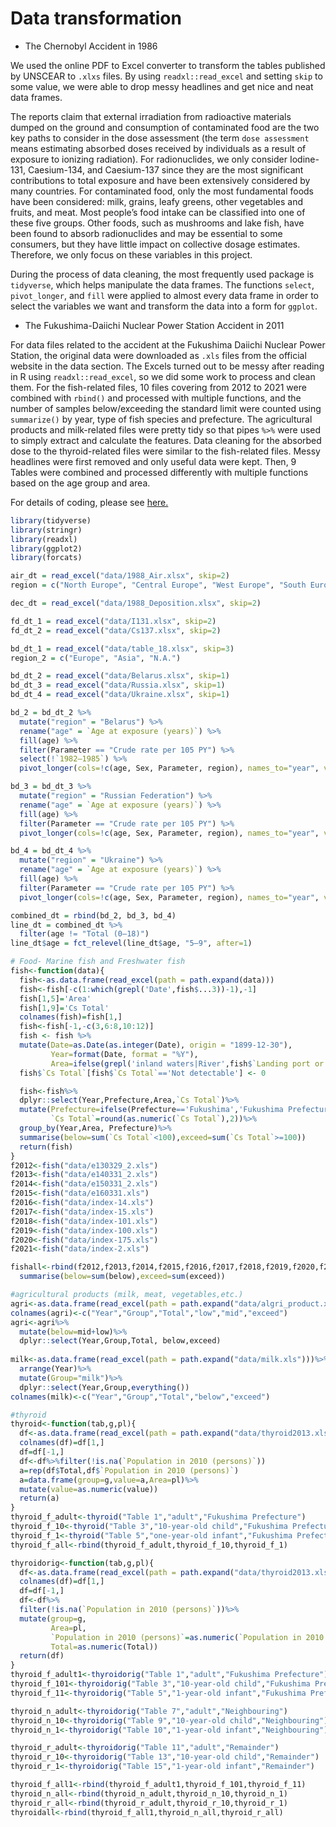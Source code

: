 # Data transformation

- The Chernobyl Accident in 1986

We used the online PDF to Excel converter to transform the tables published by UNSCEAR to `.xlxs` files. By using `readxl::read_excel` and setting `skip` to some value, we were able to drop messy headlines and get nice and neat data frames.

The reports claim that external irradiation from radioactive materials dumped on the ground and consumption of contaminated food are the two key paths to consider in the dose assessment (the term `dose assessment` means estimating absorbed doses received by individuals as a result of exposure to ionizing radiation). For radionuclides, we only consider Iodine-131, Caesium-134, and Caesium-137 since they are the most significant contributions to total exposure and have been extensively considered by many countries. For contaminated food, only the most fundamental foods have been considered: milk, grains, leafy greens, other vegetables and fruits, and meat. Most people's food intake can be classified into one of these five groups. Other foods, such as mushrooms and lake fish, have been found to absorb radionuclides and may be essential to some consumers, but they have little impact on collective dosage estimates. Therefore, we only focus on these variables in this project.

During the process of data cleaning, the most frequently used package is `tidyverse`, which helps manipulate the data frames. The functions `select`, `pivot_longer`, and `fill` were applied to almost every data frame in order to select the variables we want and transform the data into a form for `ggplot`.

- The Fukushima-Daiichi Nuclear Power Station Accident in 2011

For data files related to the accident at the Fukushima Daiichi Nuclear Power Station, the original data were downloaded as `.xls` files from the official website in the data section. The Excels turned out to be messy after reading in R using `readxl::read_excel`, so we did some work to process and clean them. For the fish-related files, 10 files covering from 2012 to 2021 were combined with `rbind()` and processed with multiple functions, and the number of samples below/exceeding the standard limit were counted using `summarize()` by year, type of fish species and prefecture. The agricultural products and milk-related files were pretty tidy so that pipes `%>%` were used to simply extract and calculate the features. Data cleaning for the absorbed dose to the thyroid-related files were similar to the fish-related files. Messy headlines were first removed and only useful data were kept. Then, 9 Tables were combined and processed differently with multiple functions based on the age group and area.

For details of coding, please see [here.](https://github.com/yrwang1/nuclearpowerplant/blob/main/03-cleaning.Rmd)

```r
library(tidyverse)
library(stringr)
library(readxl)
library(ggplot2)
library(forcats)

air_dt = read_excel("data/1988_Air.xlsx", skip=2)
region = c("North Europe", "Central Europe", "West Europe", "South Europe", "West Asia", "East Asia", "North America")
```

```r
dec_dt = read_excel("data/1988_Deposition.xlsx", skip=2)
```

```r
fd_dt_1 = read_excel("data/I131.xlsx", skip=2)
fd_dt_2 = read_excel("data/Cs137.xlsx", skip=2)
```

```r
bd_dt_1 = read_excel("data/table_18.xlsx", skip=3)
region_2 = c("Europe", "Asia", "N.A.")
```

```r
bd_dt_2 = read_excel("data/Belarus.xlsx", skip=1)
bd_dt_3 = read_excel("data/Russia.xlsx", skip=1)
bd_dt_4 = read_excel("data/Ukraine.xlsx", skip=1)

bd_2 = bd_dt_2 %>%
  mutate("region" = "Belarus") %>%
  rename("age" = `Age at exposure (years)`) %>%
  fill(age) %>%
  filter(Parameter == "Crude rate per 105 PY") %>%
  select(!`1982–1985`) %>%
  pivot_longer(cols=!c(age, Sex, Parameter, region), names_to="year", values_to="rate") 

bd_3 = bd_dt_3 %>%
  mutate("region" = "Russian Federation") %>%
  rename("age" = `Age at exposure (years)`) %>%
  fill(age) %>%
  filter(Parameter == "Crude rate per 105 PY") %>%
  pivot_longer(cols=!c(age, Sex, Parameter, region), names_to="year", values_to="rate") 

bd_4 = bd_dt_4 %>%
  mutate("region" = "Ukraine") %>%
  rename("age" = `Age at exposure (years)`) %>%
  fill(age) %>%
  filter(Parameter == "Crude rate per 105 PY") %>%
  pivot_longer(cols=!c(age, Sex, Parameter, region), names_to="year", values_to="rate") 

combined_dt = rbind(bd_2, bd_3, bd_4) 
line_dt = combined_dt %>%
  filter(age != "Total (0–18)")
line_dt$age = fct_relevel(line_dt$age, "5–9", after=1)
```

```r
# Food- Marine fish and Freshwater fish
fish<-function(data){
  fish<-as.data.frame(read_excel(path = path.expand(data)))
  fish<-fish[-c(1:which(grepl('Date',fish$...3))-1),-1]
  fish[1,5]='Area'
  fish[1,9]='Cs Total'
  colnames(fish)=fish[1,]
  fish<-fish[-1,-c(3,6:8,10:12)]
  fish <- fish %>%
  mutate(Date=as.Date(as.integer(Date), origin = "1899-12-30"),
         Year=format(Date, format = "%Y"),
         Area=ifelse(grepl('inland waters|River',fish$`Landing port or area`),"Inland waters","Offshore"))
  fish$`Cs Total`[fish$`Cs Total`=='Not detectable'] <- 0

  fish<-fish%>%
  dplyr::select(Year,Prefecture,Area,`Cs Total`)%>%
  mutate(Prefecture=ifelse(Prefecture=='Fukushima','Fukushima Prefecture','Other Prefectures'),
         `Cs Total`=round(as.numeric(`Cs Total`),2))%>%
  group_by(Year,Area, Prefecture)%>%
  summarise(below=sum(`Cs Total`<100),exceed=sum(`Cs Total`>=100))
  return(fish)
}
f2012<-fish("data/e130329_2.xls")
f2013<-fish("data/e140331_2.xls")
f2014<-fish("data/e150331_2.xls")
f2015<-fish("data/e160331.xls")
f2016<-fish("data/index-14.xls")
f2017<-fish("data/index-15.xls")
f2018<-fish("data/index-101.xls")
f2019<-fish("data/index-100.xls")
f2020<-fish("data/index-175.xls")
f2021<-fish("data/index-2.xls")

fishall<-rbind(f2012,f2013,f2014,f2015,f2016,f2017,f2018,f2019,f2020,f2021)%>%group_by(Year,Area,Prefecture)%>%
  summarise(below=sum(below),exceed=sum(exceed))
```

```r
#agricultural products (milk, meat, vegetables,etc.)
agri<-as.data.frame(read_excel(path = path.expand("data/algri_product.xls")))
colnames(agri)<-c("Year","Group","Total","low","mid","exceed")
agri<-agri%>%
  mutate(below=mid+low)%>%
  dplyr::select(Year,Group,Total, below,exceed)
  
milk<-as.data.frame(read_excel(path = path.expand("data/milk.xls")))%>%
  arrange(Year)%>%
  mutate(Group="milk")%>%
  dplyr::select(Year,Group,everything())
colnames(milk)<-c("Year","Group","Total","below","exceed")
```

```r
#thyroid
thyroid<-function(tab,g,pl){
  df<-as.data.frame(read_excel(path = path.expand("data/thyroid2013.xls"),sheet = tab))
  colnames(df)=df[1,]
  df=df[-1,]
  df<-df%>%filter(!is.na(`Population in 2010 (persons)`))
  a=rep(df$Total,df$`Population in 2010 (persons)`)
  a=data.frame(group=g,value=a,Area=pl)%>%
  mutate(value=as.numeric(value))
  return(a)
}
thyroid_f_adult<-thyroid("Table 1","adult","Fukushima Prefecture")
thyroid_f_10<-thyroid("Table 3","10-year-old child","Fukushima Prefecture")
thyroid_f_1<-thyroid("Table 5","one-year-old infant","Fukushima Prefecture")
thyroid_f_all<-rbind(thyroid_f_adult,thyroid_f_10,thyroid_f_1)

thyroidorig<-function(tab,g,pl){
  df<-as.data.frame(read_excel(path = path.expand("data/thyroid2013.xls"),sheet = tab))
  colnames(df)=df[1,]
  df=df[-1,]
  df<-df%>%
  filter(!is.na(`Population in 2010 (persons)`))%>%
  mutate(group=g,
         Area=pl,
         `Population in 2010 (persons)`=as.numeric(`Population in 2010 (persons)`),
         Total=as.numeric(Total))
  return(df)
}
thyroid_f_adult1<-thyroidorig("Table 1","adult","Fukushima Prefecture")
thyroid_f_101<-thyroidorig("Table 3","10-year-old child","Fukushima Prefecture")
thyroid_f_11<-thyroidorig("Table 5","1-year-old infant","Fukushima Prefecture")

thyroid_n_adult<-thyroidorig("Table 7","adult","Neighbouring")
thyroid_n_10<-thyroidorig("Table 9","10-year-old child","Neighbouring")
thyroid_n_1<-thyroidorig("Table 10","1-year-old infant","Neighbouring")

thyroid_r_adult<-thyroidorig("Table 11","adult","Remainder")
thyroid_r_10<-thyroidorig("Table 13","10-year-old child","Remainder")
thyroid_r_1<-thyroidorig("Table 15","1-year-old infant","Remainder")

thyroid_f_all1<-rbind(thyroid_f_adult1,thyroid_f_101,thyroid_f_11)
thyroid_n_all<-rbind(thyroid_n_adult,thyroid_n_10,thyroid_n_1)
thyroid_r_all<-rbind(thyroid_r_adult,thyroid_r_10,thyroid_r_1)
thyroidall<-rbind(thyroid_f_all1,thyroid_n_all,thyroid_r_all)
```

